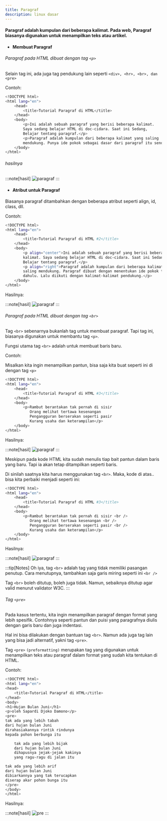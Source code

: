 ```yaml
---
title: Paragraf
description: linux dasar
---
```



#### Paragraf adalah kumpulan dari beberapa kalimat. Pada web, Paragraf biasanya digunakan untuk menampilkan teks atau artikel.

- #### Membuat Paragraf

###### Paragraf pada HTML dibuat dengan tag ```<p>``` 
Selain tag ini, ada juga tag pendukung lain seperti ```<div>, <hr>, <br>, dan <pre>```


Contoh:


```sh
<!DOCTYPE html>
<html lang="en">
    <head>
        <title>Tutorial Paragraf di HTML</title>
    </head>
    <body>
        <p>Ini adalah sebuah paragraf yang berisi beberapa kalimat.
        Saya sedang belajar HTML di doc-cidara. Saat ini Sedang,
        Belajar tentang paragraf.</p>
        <p>Paragraf adalah kumpulan dari beberapa kalimat yang saling
        mendukung. Punya ide pokok sebagai dasar dari paragraf itu sendiri.</p>
    </body>
</html>
```


###### hasilnya 

:::note[hasil]
<img src={paragraf.src} alt="paragraf" />
:::

- #### Atribut untuk Paragraf

Biasanya paragraf ditambahkan dengan beberapa atribut seperti align, id, class, dll.

Contoh:

```sh
<!DOCTYPE html>
<html lang="en">
    <head>
        <title>Tutorial Paragraf di HTML #2</title>
    </head>
    <body>
        <p align="center">Ini adalah sebuah paragraf yang berisi beberapa 
        kalimat. Saya sedang belajar HTML di doc-cidara. Saat ini Sedang,
        Belajar tentang paragraf.</p>
        <p align="right">Paragraf adalah kumpulan dari beberapa kalimat yang 
        saling mendukung. Paragraf dibuat dengan menentukan ide pokok terlebih
        dahulu. Lalu diikuti dengan kalimat-kalimat pendukung.</p>
    </body>
</html>
```
Hasilnya:

:::note[hasil]
<img src={paragraff.src} alt="paragraf" />
:::

###### Paragraf pada HTML dibuat dengan tag ```<br>``` 

Tag ``<br>`` sebenarnya bukanlah tag untuk membuat paragraf. Tapi tag ini, biasanya digunakan untuk membantu tag ```<p>```.

Fungsi utama tag ```<br>``` adalah untuk membuat baris baru.

Contoh:

Misalkan kita ingin menampilkan pantun, bisa saja kita buat seperti ini di dengan tag ```<p>```

```sh
<!DOCTYPE html>
<html lang="en">
    <head>
        <title>Tutorial Paragraf di HTML #3</title>
    </head>
    <body>
        <p>Rambut berantakan tak pernah di sisir
           Orang melihat tertawa kesenangan
           Pengangguran berserakan seperti pasir
           Kurang usaha dan keterampilan</p>
    </body>
</html>
```


Hasilnya:

:::note[hasil]
<img src={paragrafff.src} alt="paragraf" />
:::

Meskipun pada kode HTML kita sudah menulis tiap bait pantun dalam baris yang baru. 
Tapi ia akan tetap ditampilkan seperti baris.

Di sinilah saatnya kita harus menggunakan tag ``<br>``. 
Maka, kode di atas.. bisa kita perbaiki menjadi seperti ini:

```sh
<!DOCTYPE html>
<html lang="en">
    <head>
        <title>Tutorial Paragraf di HTML #3</title>
    </head>
    <body>
        <p>Rambut berantakan tak pernah di sisir <br />
           Orang melihat tertawa kesenangan <br />
           Pengangguran berserakan seperti pasir <br />
           Kurang usaha dan keterampilan</p>
    </body>
</html>
```


Hasilnya:

:::note[hasil]
<img src={paragraffff.src} alt="paragraf" />
:::

:::tip[Notes]
Oh iya, tag `<br>` adalah tag yang tidak memiliki pasangan penutup. Cara menutupnya, tambahkan saja garis miring seperti ini ``<br />``

Tag ``<br>`` boleh ditutup, boleh juga tidak. Namun, sebaiknya ditutup agar valid menurut validator W3C.
:::

###### Tag ```<pre>```

Pada kasus tertentu, kita ingin menampilkan paragraf dengan format yang lebih spesifik. 
Contohnya seperti pantun dan puisi yang paragrafnya diulis dengan garis baru dan juga indentasi.

Hal ini bisa dilakukan dengan bantuan tag ``<br>``. 
Namun ada juga tag lain yang bisa jadi alternatif, yakni tag ``<pre>``.

Tag ``<pre>``  ``(preformatting)`` merupakan tag yang digunakan untuk menampilkan teks atau paragraf dalam format yang sudah kita tentukan di HTML.

Contoh:

```sh
<!DOCTYPE html>
<html lang="en">
<head>
    <title>Tutorial Paragraf di HTML</title>
</head>
<body>
<h1>Hujan Bulan Juni</h1>
<p>oleh Sapardi Djoko Damono</p>
<pre>
tak ada yang lebih tabah
dari hujan bulan Juni
dirahasiakannya rintik rindunya
kepada pohon berbunga itu

    tak ada yang lebih bijak
    dari hujan bulan Juni
    dihapusnya jejak-jejak kakinya
    yang ragu-ragu di jalan itu

tak ada yang lebih arif
dari hujan bulan Juni
dibiarkannya yang tak terucapkan
diserap akar pohon bunga itu
</pre>
</body>
</html>
```
Hasilnya:

:::note[hasil]
<img src={pre.src} alt="pre" />
:::